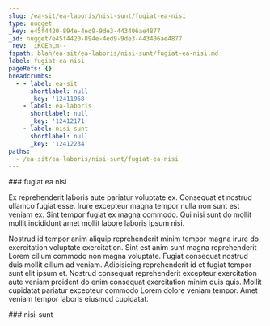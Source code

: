 ```yaml
---
slug: /ea-sit/ea-laboris/nisi-sunt/fugiat-ea-nisi
type: nugget
_key: e45f4420-894e-4ed9-9de3-443406ae4877
_id: nugget/e45f4420-894e-4ed9-9de3-443406ae4877
_rev: _iKCEnLm--_
fspath: blah/ea-sit/ea-laboris/nisi-sunt/fugiat-ea-nisi.md
label: fugiat ea nisi
pageRefs: {}
breadcrumbs:
  - - label: ea-sit
      shortlabel: null
      _key: '12411968'
    - label: ea-laboris
      shortlabel: null
      _key: '12412171'
    - label: nisi-sunt
      shortlabel: null
      _key: '12412234'
paths:
  - /ea-sit/ea-laboris/nisi-sunt/fugiat-ea-nisi
---
```


<NuggetArea>
<Nugget slug="/ea-sit/ea-laboris/nisi-sunt/fugiat-ea-nisi" type="nugget" _key="e45f4420-894e-4ed9-9de3-443406ae4877" _id="nugget/e45f4420-894e-4ed9-9de3-443406ae4877" _rev="_iKCEnLm--_" fspath="blah/ea-sit/ea-laboris/nisi-sunt/fugiat-ea-nisi.md" label="fugiat ea nisi" paths="/ea-sit/ea-laboris/nisi-sunt/fugiat-ea-nisi">
<NuggetBody>
### fugiat ea nisi

Ex reprehenderit laboris aute pariatur voluptate ex. Consequat et nostrud ullamco fugiat esse. Irure excepteur magna tempor nulla non sunt est veniam ex. Sint tempor fugiat ex magna commodo. Qui nisi sunt do mollit mollit incididunt amet mollit labore laboris ipsum nisi.

Nostrud id tempor anim aliquip reprehenderit minim tempor magna irure do exercitation voluptate exercitation. Sint est anim sunt magna reprehenderit Lorem cillum commodo non magna voluptate. Fugiat consequat nostrud duis mollit cillum ad veniam. Adipisicing reprehenderit id et fugiat tempor sunt elit ipsum et. Nostrud consequat reprehenderit excepteur exercitation aute veniam proident do enim consequat exercitation minim duis quis. Mollit cupidatat pariatur excepteur commodo Lorem dolore veniam tempor. Amet veniam tempor laboris eiusmod cupidatat.

</NuggetBody>
<Breadcrumbs>
<Crumbs>
<Crumb _key="12411968" label="ea-sit" /><Crumb _key="12412171" label="ea-laboris" /><Crumb _key="12412234" label="nisi-sunt" />
</Crumbs>
</Breadcrumbs>
</Nugget>

<NuggetsInbound>
</NuggetsInbound>
<NuggetsOutbound>
</NuggetsOutbound>
</NuggetArea>
<PassagesInbound>
<Passage direction="inbound" type="passage" _key="12412234" _id="passage/12412234" _rev="_iKCEnLi---" label="nisi-sunt" passage="nisi-sunt" fspath="blah/ea-sit/ea-laboris/nisi-sunt" paths="/ea-sit/ea-laboris/nisi-sunt" slug="/ea-sit/ea-laboris/nisi-sunt">
<NuggetBody>
### nisi-sunt

</NuggetBody>
<Breadcrumbs>
<Crumbs>
<Crumb _key="12411968" label="ea-sit" /><Crumb _key="12412171" label="ea-laboris" />
</Crumbs>
</Breadcrumbs>
</Passage>

</PassagesInbound>
<PassagesOutbound>
</PassagesOutbound>